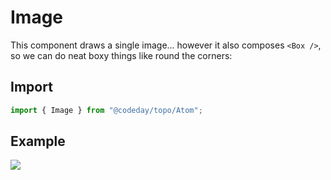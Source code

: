 
# Image

This component draws a single image... however it also composes `<Box />`, so we can do neat boxy things like round
the corners:

## Import

```js
import { Image } from "@codeday/topo/Atom";
```

## Example

<Playground>
  <Image src="https://placekitten.com/256/256" borderRadius="full" />
</Playground>
